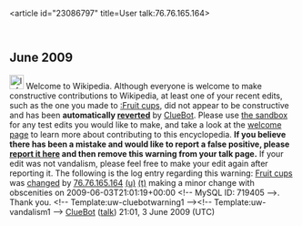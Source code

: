 <article id="23086797" title=User talk:76.76.165.164>
	<talkpage id="23086797" title="User talk:76.76.165.164">


== June 2009 ==
[[Image:Information.svg|left|25px]] Welcome to Wikipedia. Although everyone is welcome to make constructive contributions to Wikipedia, at least one of your recent edits, such as the one you made to [[:Fruit cups]], did not appear to be constructive and has been '''automatically [[Help:Reverting|reverted]]''' by [[User:ClueBot|ClueBot]].  Please use [[Wikipedia:Sandbox|the sandbox]] for any test edits you would like to make, and take a look at the [[Wikipedia:Introduction|welcome page]] to learn more about contributing to this encyclopedia.  '''If you believe there has been a mistake and would like to report a false positive, please [[User:ClueBot/FalsePositives|report it here]] and then remove this warning from your talk page.'''  If your edit was not vandalism, please feel free to make your edit again after reporting it. The following is the log entry regarding this warning: [[Fruit cups]] was [http://en.wikipedia.org/w/index.php?title=Fruit+cups&amp;diff=294248725&amp;oldid=279375343 changed] by [[Special:Contributions/76.76.165.164|76.76.165.164]] [[User:76.76.165.164|(u)]] [[User talk:76.76.165.164|(t)]] making a minor change with obscenities on 2009-06-03T21:01:19+00:00 &lt;!-- MySQL ID: 719405 --&gt;. Thank you. &lt;!-- Template:uw-cluebotwarning1 --&gt;&lt;!-- Template:uw-vandalism1 --&gt; [[User:ClueBot|ClueBot]] ([[User talk:ClueBot|talk]]) 21:01, 3 June 2009 (UTC)
	</talkpage>
</article>